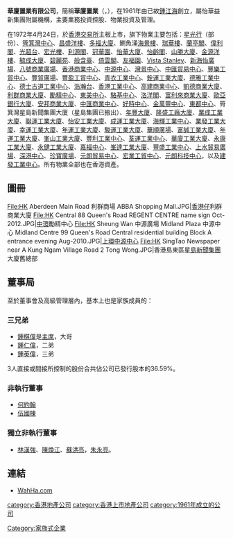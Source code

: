 {{refimprove|time=2018-07-28T18:56:14+00:00}}
{{NOT|華人置業}}
'''華廈置業有限公司'''，簡稱'''華廈置業'''（'''{{lang-en|Wah Ha Realty Company Limited}}'''，{{hkex|278}}），在1961年由已故[[鍾江海|鍾江海]]創立，屬怡華益新集團附屬機構，主要業務投資控股、物業投資及管理。

在1972年4月24日，於[[香港交易所|香港交易所]]主板上市，旗下物業主要包括：[[星光行|星光行]]（部份）、[[筲箕灣中心|筲箕灣中心]]、[[昌盛洋樓|昌盛洋樓]]、[[多福大廈|多福大廈]]、鰂魚涌[[海景樓|海景樓]]、[[瑞華樓|瑞華樓]]、[[蘭亭閣|蘭亭閣]]、[[偉利閣|偉利閣]]、[[光超台|光超台]]、[[宏光樓|宏光樓]]、[[利源閣|利源閣]]、[[冠華園|冠華園]]、[[怡華大廈|怡華大廈]]、[[怡齡閣|怡齡閣]]、[[山勝大廈|山勝大廈]]、[[金源洋樓|金源洋樓]]、[[毓成大廈|毓成大廈]]、[[碧麗苑|碧麗苑]]、[[般含臺|般含臺]]、[[倚雲閣|倚雲閣]]、[[友福園|友福園]]、[[Vista_Stanley|Vista Stanley]]、[[新海怡廣場|新海怡廣場]]、[[八號商業廣場|八號商業廣場]]、[[香港商業中心|香港商業中心]]、[[中源中心|中源中心]]、[[灣景中心|灣景中心]]、[[中匯貿易中心|中匯貿易中心]]、[[豐樂工貿中心|豐樂工貿中心]]、[[豐貿廣場|豐貿廣場]]、[[豐盈工貿中心|豐盈工貿中心]]、[[青衣工業中心|青衣工業中心]]、[[銓運工業大廈|銓運工業大廈]]、[[德雅工業中心|德雅工業中心]]、[[德士古道工業中心|德士古道工業中心]]、[[浩瀚台|浩瀚台]]、[[香港工業中心|香港工業中心]]、[[高建商業中心|高建商業中心]]、[[凱德商業大廈|凱德商業大廈]]、[[利群商業大廈|利群商業大廈]]、[[勵精中心|勵精中心]]、[[東美中心|東美中心]]、[[駱基中心|駱基中心]]、[[洛洋閣|洛洋閣]]、[[富利來商業大廈|富利來商業大廈]]、[[歐亞銀行大廈|歐亞銀行大廈]]、[[安邦商業大廈|安邦商業大廈]]、[[中匯商業中心|中匯商業中心]]、[[好時中心|好時中心]]、[[金萬豐中心|金萬豐中心]]、[[東都中心|東都中心]]、筲箕灣星島新聞集團大廈（星島集團已搬出）、[[年豐大廈|年豐大廈]]、[[隆盛工廠大廈|隆盛工廠大廈]]、[[業成工業大廈|業成工業大廈]]、[[聯運工業大廈|聯運工業大廈]]、[[怡安工業大廈|怡安工業大廈]]、[[成運工業大廈|成運工業大廈]]、[[海輝工業中心|海輝工業中心]]、[[業發工業大廈|業發工業大廈]]、[[幸運工業大廈|幸運工業大廈]]、[[年運工業大廈|年運工業大廈]]、[[駿運工業大廈|駿運工業大廈]]、[[華順廣場|華順廣場]]、[[富誠工業大廈|富誠工業大廈]]、[[年運工業大廈|年運工業大廈]]、[[峯山工業大廈|峯山工業大廈]]、[[豐利工業中心|豐利工業中心]]、[[荃運工業中心|荃運工業中心]]、[[華廈工業大廈|華廈工業大廈]]、[[永康工業大廈|永康工業大廈]]、[[永健工業大廈|永健工業大廈]]、[[嘉福中心|嘉福中心]]、[[峯達工業大廈|峯達工業大廈]]、[[豐盛工業中心|豐盛工業中心]]、[[上水貿易廣場|上水貿易廣場]]、[[深港中心|深港中心]]、[[珍寶廣場|珍寶廣場]]、[[元朗貿易中心|元朗貿易中心]]、[[宏業工貿中心|宏業工貿中心]]、[[元朗科技中心|元朗科技中心]]，以及[[建發工業中心|建發工業中心]]。所有物業全部也在香港資產。

== 圖冊 ==
<gallery>
File:HK Aberdeen Main Road 利群商場 ABBA Shopping Mall.JPG|[[香港仔|香港仔]]利群商業大廈
File:HK Central 88 Queen's Road REGENT CENTRE name sign Oct-2012.JPG|[[中環|中環]]勵精中心
File:HK Sheung Wan 中源廣場 Midland Plaza 中源中心 Midland Centre 99 Queen's Road Central residential building Block A entrance evening Aug-2010.JPG|[[上環|上環]][[中源中心|中源中心]]
File:HK SingTao Newspaper near A Kung Ngam Village Road 2 Tong Wong.JPG|香港島東區[[星島新聞集團|星島新聞集團]]大廈舊總部
</gallery>

== 董事局 ==
至於董事會及高級管理層內，基本上也是家族成員的：
=== 三兄弟 ===
*[[鍾棋偉|鍾棋偉]]是[[主席|主席]]，大哥
*[[鍾仁偉|鍾仁偉]]，二弟 
*[[鍾英偉|鍾英偉]]，三弟

3人直接或間接所控制的股份合共佔公司已發行股本的36.59%。

=== 非執行董事 ===
*[[何約翰|何約翰]]
*[[伍國棟|伍國棟]]
=== 獨立非執行董事 ===
*[[林漢強|林漢強]]、[[陳煥江|陳煥江]]、[[蘇洪亮|蘇洪亮]]，[[朱永亮|朱永亮]]。

==連結==
*[http://www.wahha.com/ WahHa.com] {{Wayback|url=http://www.wahha.com/ |date=20211230120053 }}

[[category:香港地產公司|category:香港地產公司]]
[[category:香港上市地產公司|category:香港上市地產公司]]
[[category:1961年成立的公司|category:1961年成立的公司]]
[[Category:家族式企業|Category:家族式企業]]